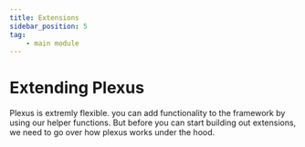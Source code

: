 ```yaml
---
title: Extensions
sidebar_position: 5
tag:
    - main module
---
```


# Extending Plexus

Plexus is extremly flexible. you can add functionality to the framework by using our helper functions. But before you can start building out extensions, we need to go over how plexus works under the hood.
